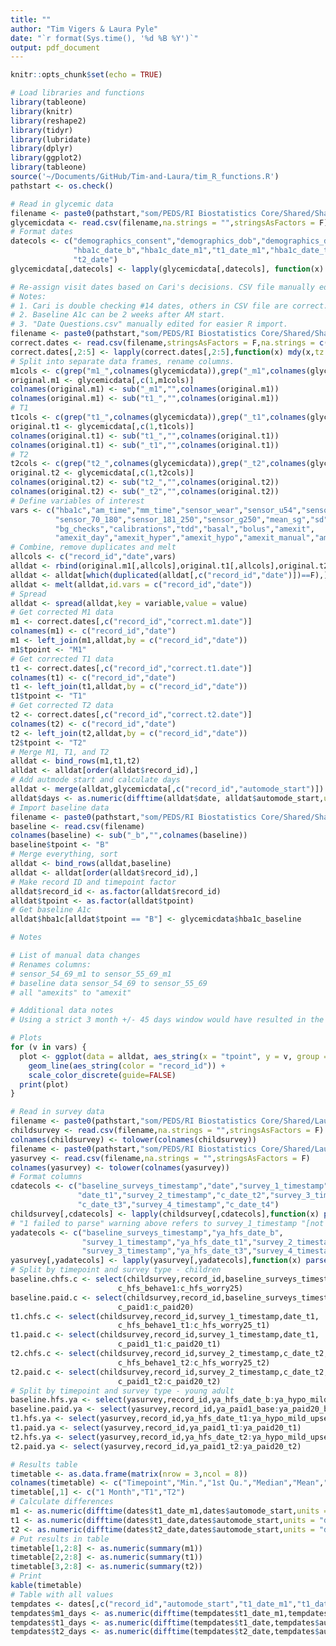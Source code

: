 ```yaml
---
title: ""
author: "Tim Vigers & Laura Pyle"
date: "`r format(Sys.time(), '%d %B %Y')`"
output: pdf_document
---
```


```r
knitr::opts_chunk$set(echo = TRUE)
```

```r
# Load libraries and functions
library(tableone)
library(knitr)
library(reshape2)
library(tidyr)
library(lubridate)
library(dplyr)
library(ggplot2)
library(tableone)
source('~/Documents/GitHub/Tim-and-Laura/tim_R_functions.R')
pathstart <- os.check()
```

```r
# Read in glycemic data
filename <- paste0(pathstart,"som/PEDS/RI Biostatistics Core/Shared/Shared Projects/Laura Tim projects/Cari Berget/6 Month Manuscript/Data_Cleaned/670GChild_GlycemicDATA_2019-01-07_.csv")
glycemicdata <- read.csv(filename,na.strings = "",stringsAsFactors = F)
# Format dates
datecols <- c("demographics_consent","demographics_dob","demographics_diabetesdx","automode_start",
              "hba1c_date_b","hba1c_date_m1","t1_date_m1","hba1c_date_t1","t1_date","hba1c_date_t2",
              "t2_date")
glycemicdata[,datecols] <- lapply(glycemicdata[,datecols], function(x) mdy(x,tz = "MST"))
```

```r
# Re-assign visit dates based on Cari's decisions. CSV file manually edited for easier import.
# Notes:
# 1. Cari is double checking #14 dates, others in CSV file are correct. 
# 2. Baseline A1c can be 2 weeks after AM start.
# 3. "Date Questions.csv" manually edited for easier R import.
filename <- paste0(pathstart,"som/PEDS/RI Biostatistics Core/Shared/Shared Projects/Laura Tim projects/Cari Berget/6 Month Manuscript/Data_Cleaned/Date Questions.csv")
correct.dates <- read.csv(filename,stringsAsFactors = F,na.strings = c("","none"))
correct.dates[,2:5] <- lapply(correct.dates[,2:5],function(x) mdy(x,tz = "MST"))
# Split into separate data frames, rename columns.
m1cols <- c(grep("m1_",colnames(glycemicdata)),grep("_m1",colnames(glycemicdata)))
original.m1 <- glycemicdata[,c(1,m1cols)]
colnames(original.m1) <- sub("_m1","",colnames(original.m1))
colnames(original.m1) <- sub("t1_","",colnames(original.m1))
# T1
t1cols <- c(grep("t1_",colnames(glycemicdata)),grep("_t1",colnames(glycemicdata)))
original.t1 <- glycemicdata[,c(1,t1cols)]
colnames(original.t1) <- sub("t1_","",colnames(original.t1))
colnames(original.t1) <- sub("_t1","",colnames(original.t1))
# T2
t2cols <- c(grep("t2_",colnames(glycemicdata)),grep("_t2",colnames(glycemicdata)))
original.t2 <- glycemicdata[,c(1,t2cols)]
colnames(original.t2) <- sub("t2_","",colnames(original.t2))
colnames(original.t2) <- sub("_t2","",colnames(original.t2))
# Define variables of interest
vars <- c("hba1c","am_time","mm_time","sensor_wear","sensor_u54","sensor_55_69",
          "sensor_70_180","sensor_181_250","sensor_g250","mean_sg","sd",
          "bg_checks","calibrations","tdd","basal","bolus","amexit",
          "amexit_day","amexit_hyper","amexit_hypo","amexit_manual","amexit_other")
# Combine, remove duplicates and melt
allcols <- c("record_id","date",vars)
alldat <- rbind(original.m1[,allcols],original.t1[,allcols],original.t2[,allcols])
alldat <- alldat[which(duplicated(alldat[,c("record_id","date")])==F),]
alldat <- melt(alldat,id.vars = c("record_id","date"))
# Spread
alldat <- spread(alldat,key = variable,value = value)
# Get corrected M1 data
m1 <- correct.dates[,c("record_id","correct.m1.date")]
colnames(m1) <- c("record_id","date")
m1 <- left_join(m1,alldat,by = c("record_id","date"))
m1$tpoint <- "M1"
# Get corrected T1 data
t1 <- correct.dates[,c("record_id","correct.t1.date")]
colnames(t1) <- c("record_id","date")
t1 <- left_join(t1,alldat,by = c("record_id","date"))
t1$tpoint <- "T1"
# Get corrected T2 data
t2 <- correct.dates[,c("record_id","correct.t2.date")]
colnames(t2) <- c("record_id","date")
t2 <- left_join(t2,alldat,by = c("record_id","date"))
t2$tpoint <- "T2"
# Merge M1, T1, and T2
alldat <- bind_rows(m1,t1,t2)
alldat <- alldat[order(alldat$record_id),]
# Add autmode start and calculate days
alldat <- merge(alldat,glycemicdata[,c("record_id","automode_start")])
alldat$days <- as.numeric(difftime(alldat$date, alldat$automode_start,units = "days"))
# Import baseline data
filename <- paste0(pathstart,"som/PEDS/RI Biostatistics Core/Shared/Shared Projects/Laura Tim projects/Cari Berget/6 Month Manuscript/Data_Cleaned/670GChild_BaselineGlycemicData_14JAN2019.csv")
baseline <- read.csv(filename)
colnames(baseline) <- sub("_b","",colnames(baseline))
baseline$tpoint <- "B"
# Merge everything, sort
alldat <- bind_rows(alldat,baseline)
alldat <- alldat[order(alldat$record_id),]
# Make record ID and timepoint factor
alldat$record_id <- as.factor(alldat$record_id)
alldat$tpoint <- as.factor(alldat$tpoint)
# Get baseline A1c
alldat$hba1c[alldat$tpoint == "B"] <- glycemicdata$hba1c_baseline

# Notes

# List of manual data changes
# Renames columns:
# sensor_54_69_m1 to sensor_55_69_m1
# baseline data sensor_54_69 to sensor_55_69
# all "amexits" to "amexit"

# Additional data notes
# Using a strict 3 month +/- 45 days window would have resulted in the loss of quite a bit of data, so visit dates were manually re-classified by Cari Berget. 
```

```r
# Plots
for (v in vars) {
  plot <- ggplot(data = alldat, aes_string(x = "tpoint", y = v, group = "record_id")) +
    geom_line(aes_string(color = "record_id")) + 
    scale_color_discrete(guide=FALSE)
  print(plot)
}
```




```r
# Read in survey data
filename <- paste0(pathstart,"som/PEDS/RI Biostatistics Core/Shared/Laura Tim projects/Cari Berget/6 Month Manuscript/Data_Cleaned/670GChildSurvey_DATA_2019-01-07_.csv")
childsurvey <- read.csv(filename,na.strings = "",stringsAsFactors = F)
colnames(childsurvey) <- tolower(colnames(childsurvey))
filename <- paste0(pathstart,"som/PEDS/RI Biostatistics Core/Shared/Laura Tim projects/Cari Berget/6 Month Manuscript/Data_Cleaned/670GYoungAdult_SurveyDATA_2019-01-07_.csv")
yasurvey <- read.csv(filename,na.strings = "",stringsAsFactors = F)
colnames(yasurvey) <- tolower(colnames(yasurvey))
# Format columns
cdatecols <- c("baseline_surveys_timestamp","date","survey_1_timestamp",
               "date_t1","survey_2_timestamp","c_date_t2","survey_3_timestamp",
               "c_date_t3","survey_4_timestamp","c_date_t4")
childsurvey[,cdatecols] <- lapply(childsurvey[,cdatecols],function(x) parse_date_time(x,c("mdyHM","mdy"),tz = "MST"))
# "1 failed to parse" warning above refers to survey_1_timestamp "[not completed]"
yadatecols <- c("baseline_surveys_timestamp","ya_hfs_date_b",
                "survey_1_timestamp","ya_hfs_date_t1","survey_2_timestamp","ya_hfs_date_t2",
                "survey_3_timestamp","ya_hfs_date_t3","survey_4_timestamp","ya_hfs_date_t4")
yasurvey[,yadatecols] <- lapply(yasurvey[,yadatecols],function(x) parse_date_time(x,c("mdyHM","mdy"),tz = "MST"))
# Split by timepoint and survey type - children
baseline.chfs.c <- select(childsurvey,record_id,baseline_surveys_timestamp,date,
                        c_hfs_behave1:c_hfs_worry25)
baseline.paid.c <- select(childsurvey,record_id,baseline_surveys_timestamp,date,
                        c_paid1:c_paid20)
t1.chfs.c <- select(childsurvey,record_id,survey_1_timestamp,date_t1,
                        c_hfs_behave1_t1:c_hfs_worry25_t1)
t1.paid.c <- select(childsurvey,record_id,survey_1_timestamp,date_t1,
                        c_paid1_t1:c_paid20_t1)
t2.chfs.c <- select(childsurvey,record_id,survey_2_timestamp,c_date_t2,
                        c_hfs_behave1_t2:c_hfs_worry25_t2)
t2.paid.c <- select(childsurvey,record_id,survey_2_timestamp,c_date_t2,
                        c_paid1_t2:c_paid20_t2)
# Split by timepoint and survey type - young adult
baseline.hfs.ya <- select(yasurvey,record_id,ya_hfs_date_b:ya_hypo_mild_upset_b)
baseline.paid.ya <- select(yasurvey,record_id,ya_paid1_base:ya_paid20_base)
t1.hfs.ya <- select(yasurvey,record_id,ya_hfs_date_t1:ya_hypo_mild_upset_t1)
t1.paid.ya <- select(yasurvey,record_id,ya_paid1_t1:ya_paid20_t1)
t2.hfs.ya <- select(yasurvey,record_id,ya_hfs_date_t2:ya_hypo_mild_upset_t2)
t2.paid.ya <- select(yasurvey,record_id,ya_paid1_t2:ya_paid20_t2)
```

```r
# Results table
timetable <- as.data.frame(matrix(nrow = 3,ncol = 8))
colnames(timetable) <- c("Timepoint","Min.","1st Qu.","Median","Mean","3rd Qu.","Max.","Missing")
timetable[,1] <- c("1 Month","T1","T2")
# Calculate differences
m1 <- as.numeric(difftime(dates$t1_date_m1,dates$automode_start,units = "days"))
t1 <- as.numeric(difftime(dates$t1_date,dates$automode_start,units = "days"))
t2 <- as.numeric(difftime(dates$t2_date,dates$automode_start,units = "days"))
# Put results in table
timetable[1,2:8] <- as.numeric(summary(m1))
timetable[2,2:8] <- as.numeric(summary(t1))
timetable[3,2:8] <- as.numeric(summary(t2))
# Print
kable(timetable)
# Table with all values
tempdates <- dates[,c("record_id","automode_start","t1_date_m1","t1_date","t2_date")]
tempdates$m1_days <- as.numeric(difftime(tempdates$t1_date_m1,tempdates$automode_start,units = "days"))
tempdates$t1_days <- as.numeric(difftime(tempdates$t1_date,tempdates$automode_start,units = "days"))
tempdates$t2_days <- as.numeric(difftime(tempdates$t2_date,tempdates$automode_start,units = "days"))
```